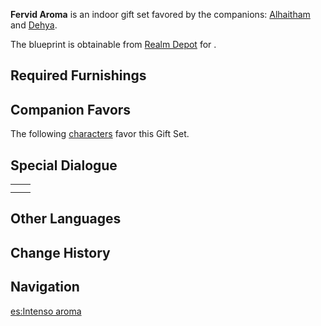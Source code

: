 {{Furnishing Infobox
|id             = 350062
|image          = Furnishing Set Fervid Aroma Display.png
|category       = Indoor Set
|subcategory    = Gift Set
|quality        = 4
|adeptal_energy = 780
|description    = The blueprint for this exquisitely decorated restaurant is a famous tavern in [[Sumeru City]]... modified for use within the [[Serenitea Pot]], of course. Steam and the scent of spices alike waft through the air, each doubling up on an already joyful experience. All one would then need was some friends for company and a few jugs of fine wine, and this would be the perfect dining experience.<br />For those who travel together often, barbecue places are perfect when considering the number of seats and amount of food needed. As for those who move alone, the raucous atmosphere of such establishments allows them to conceal their movements, alongside providing safe conditions for observing, tracking, or even plotting.
|blueprint      = Realm Depot
}}
'''Fervid Aroma''' is an indoor gift set favored by the companions: [[Alhaitham]] and [[Dehya]].

The blueprint is obtainable from  [[Realm Depot]] for {{Item|Realm Currency|24|x=240}}.

==Required Furnishings==
{{Recipe
|type = Gift Set
|yield = 0
|Satisfaction of Sated Thirst = 2
|A Choice of Delicacies = 1
|The Crisp Sweetness = 1
|Fragrance of Low-Heat Roast = 1
|Aroma of High-Heat Barbecue = 1
|Witness of Tavern Affairs = 1
|Karmaphala Wood "Subdued Speech" Bench = 2
|Musing Tawny Tapestry = 1
|Spirit of the Banquet = 1
|The Mellow Pot = 1
|sort = Satisfaction of Sated Thirst;A Choice of Delicacies;The Crisp Sweetness;Fragrance of Low-Heat Roast;Aroma of High-Heat Barbecue;Witness of Tavern Affairs;Karmaphala Wood "Subdued Speech" Bench;Musing Tawny Tapestry;Spirit of the Banquet;The Mellow Pot
}}

==Companion Favors==
The following [[characters]] favor this Gift Set.
{{Companion/Header}}
{{Companion
|character = Alhaitham
|rewards = {{Card|Primogem|20}}{{Card|Nagadus Emerald Fragment|1}}{{Card|Mora|20,000}}
}}
{{Companion
|character = Dehya
|rewards = {{Card|Primogem|20}}{{Card|Guide to Praxis|2}}{{Card|Mora|20,000}}
}}
{{Companion/Footer}}

==Special Dialogue==
{{HousingCompanion|favorite}}
{| class="wikitable"
|-
|{{Card|Alhaitham}}||{{Transclude|Alhaitham/Companion|Fervid Aroma}}
|-
|{{Card|Dehya}}||{{Transclude|Dehya/Companion|Fervid Aroma}}
|}

==Other Languages==
{{Other Languages
|en      = Fervid Aroma
|zhs     = 至烈至强的醇香
|zhs_rm  = Zhì Liè Zhì Qiáng de Chún Xiāng
|zht     = 至烈至強的醇香
|zht_rm  = Zhì Liè Zhì Qiáng de Chún Xiāng
|zh_tl   = 
|ja      = 最高の芳醇
|ja_rm   = Saikou no Houjun
|ja_tl   = The Finest Mellow
|ko      = 농후한 향기
|ko_rm   = Nonghuhan Hyanggi
|ko_tl   = Rich Aroma
|es      = Intenso aroma
|es_tl   = Intense Aroma
|fr      = Arôme fervent
|fr_tl   = Fervid Aroma
|ru      = С пылу с жару
|ru_tl   = 
|th      = หอมอวลตลบฟุ้ง
|th_rm   = 
|th_tl   = 
|vi      = Hương Thơm Nồng Nhiệt
|vi_tl   = 
|de      = Wundervolles Aroma
|de_tl   = Wonderful Aroma
|id      = Aroma yang Berlimpah
|id_tl   = Abundant Aroma
|pt      = Aroma Fervente
|pt_tl   = 
|tr      = Ateşli Aroma
|tr_tl   = 
|it      = Aroma fervido
|it_tl   = Fervid Aroma
}}

==Change History==
{{Change History|3.2}}

==Navigation==
{{Furnishing Navbox/Sets|type=gift}}

[[es:Intenso aroma]]